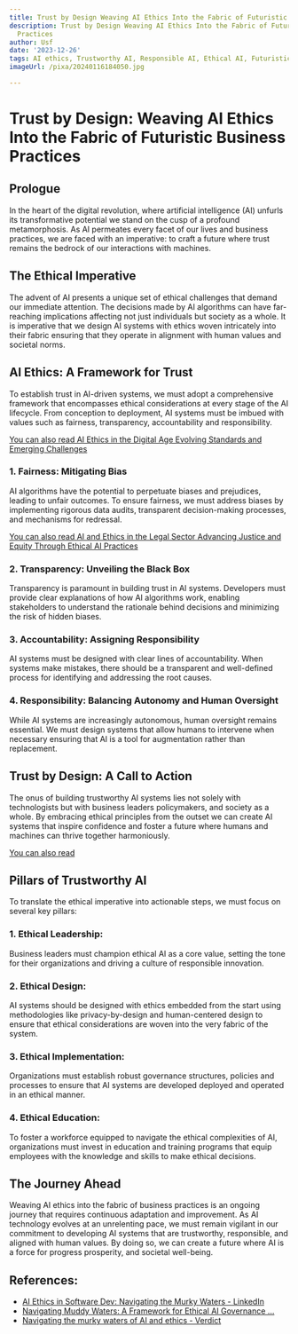 ```yaml
---
title: Trust by Design Weaving AI Ethics Into the Fabric of Futuristic Business Practices
description: Trust by Design Weaving AI Ethics Into the Fabric of Futuristic Business
  Practices
author: Usf
date: '2023-12-26'
tags: AI ethics, Trustworthy AI, Responsible AI, Ethical AI, Futuristic business practices
imageUrl: /pixa/20240116184050.jpg

---
```

# Trust by Design: Weaving AI Ethics Into the Fabric of  Futuristic Business Practices

## Prologue

In  the heart of the  digital revolution, where  artificial intelligence (AI) unfurls its transformative potential we stand on the  cusp of a profound metamorphosis. As AI permeates every facet of our lives and business practices,  we are  faced with an imperative: to  craft a future where trust remains the bedrock of  our interactions with machines.

## The Ethical Imperative

The advent of AI  presents a unique set of ethical challenges that demand  our immediate attention. The decisions made by AI algorithms  can have far-reaching implications affecting not just individuals but society  as a whole. It is imperative that we design AI systems with ethics woven intricately  into their fabric ensuring that they operate in alignment with human values and societal norms.

## AI Ethics: A Framework for Trust

To establish trust in  AI-driven systems, we must adopt a comprehensive framework that  encompasses ethical considerations at every stage of the  AI lifecycle. From conception  to deployment, AI systems must be imbued  with  values such as fairness, transparency, accountability and responsibility.

[You can also read AI Ethics in  the Digital Age Evolving Standards and Emerging Challenges](AI%20Ethics%20in%20the%20Digital%20Age%20Evolving%20Standards%20and%20Emerging%20Challenges)


### 1. Fairness: Mitigating Bias

AI algorithms have the potential to perpetuate biases and  prejudices, leading to unfair  outcomes. To ensure fairness,  we must address biases by implementing rigorous data audits, transparent decision-making processes, and mechanisms for redressal.

[You can also read AI and Ethics in the Legal Sector Advancing Justice and Equity Through Ethical AI  Practices](AI%20and%20Ethics%20in%20the%20Legal%20Sector%20Advancing%20Justice%20and%20Equity%20Through%20Ethical%20AI%20Practices)


### 2. Transparency: Unveiling  the Black Box

Transparency is paramount in building trust  in AI systems. Developers must provide clear explanations of how AI algorithms work, enabling stakeholders to understand  the rationale behind decisions and minimizing the risk of hidden biases.

###  3. Accountability: Assigning Responsibility

AI systems  must be designed with clear lines of accountability. When systems make mistakes, there should be a transparent and well-defined process for identifying and addressing the root causes.

### 4. Responsibility: Balancing Autonomy and Human Oversight

While  AI systems  are increasingly autonomous, human oversight remains essential. We  must design  systems that allow humans to intervene when necessary ensuring that AI is a tool for  augmentation rather than replacement.

## Trust by Design: A Call to Action

The onus of building trustworthy AI systems lies not solely with technologists but with business leaders policymakers, and society as a whole. By embracing ethical principles from  the outset we can create AI systems that  inspire confidence and foster a future where humans and machines can thrive together harmoniously.

[You can also  read ]()


## Pillars of Trustworthy AI

To translate the ethical imperative into actionable steps,  we must  focus on several  key pillars:

### 1. Ethical Leadership:

Business leaders must champion ethical AI as  a  core value,  setting  the tone for their organizations and driving a culture of responsible innovation.

### 2. Ethical Design:

AI systems  should be designed with ethics embedded from  the start using methodologies  like privacy-by-design and human-centered  design to ensure that ethical considerations are woven into the  very fabric of the system.

###  3. Ethical Implementation:

Organizations must establish robust governance structures, policies  and processes to ensure that AI  systems are developed deployed and operated in  an ethical manner.

### 4. Ethical Education:

To foster a workforce equipped  to navigate the ethical complexities of AI, organizations must  invest in education and training  programs that equip employees with the knowledge and skills to make ethical  decisions.

## The Journey Ahead

Weaving AI ethics into the fabric of business practices is an ongoing  journey that requires continuous adaptation and improvement. As AI technology evolves at an unrelenting pace, we must remain vigilant in our commitment to developing AI systems that are trustworthy, responsible, and aligned with  human values. By doing so, we can create a future where AI is a force for  progress prosperity, and societal well-being.

## References:
- [AI Ethics in Software Dev: Navigating the Murky Waters - LinkedIn](https://www.linkedin.com/pulse/ai-ethics-software-dev-navigating-murky-waters-dean-bodart-drcse)
- [Navigating Muddy Waters: A Framework for Ethical AI Governance ...](https://medium.com/latinxinai/navigating-muddy-waters-a-framework-for-ethical-ai-governance-inspired-by-the-eu-ai-act-3d6339ba364)
- [Navigating the murky waters of AI and ethics - Verdict](https://www.verdict.co.uk/comment/ai-ethics-concerns/)
